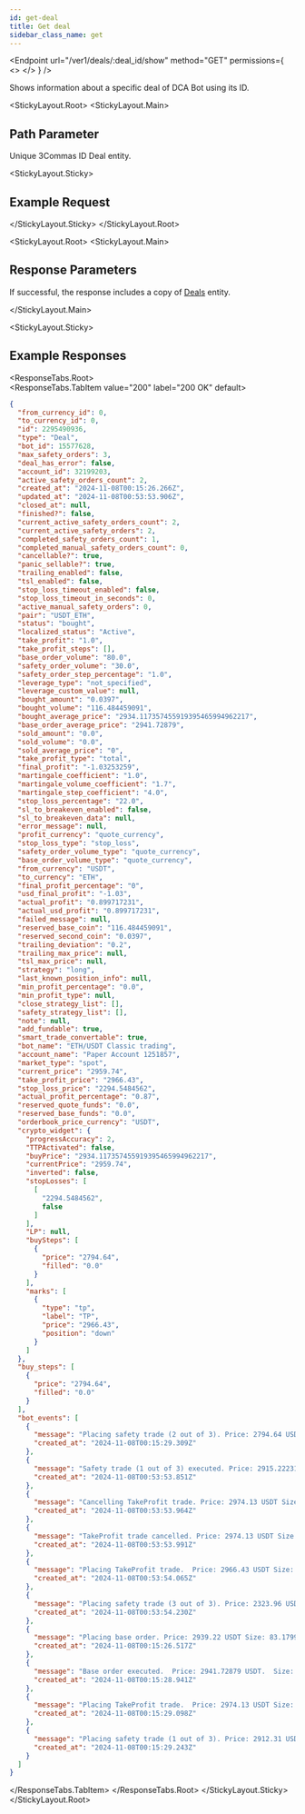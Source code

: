 ```yaml
---
id: get-deal
title: Get deal
sidebar_class_name: get
---
```



<Endpoint
  url="/ver1/deals/:deal_id/show"
  method="GET"
  permissions={
    <>
      <Permission title="Permission" description="BOTS_READ" />
      <Permission title="Security" description="SIGNED" />
    </>
  }
/>

Shows information about a specific deal of DCA Bot using its ID.

<Separator />

<StickyLayout.Root>
<StickyLayout.Main>

## Path Parameter

<ApiParam name='deal_id' type='integer' id="deal_id" required>
  Unique 3Commas ID Deal entity.
</ApiParam>
</StickyLayout.Main>

<StickyLayout.Sticky>

## Example Request

<NoContentEndpoint method="GET" endpoint="/ver1/deals/2295490936/show" />

</StickyLayout.Sticky>
</StickyLayout.Root>

<StickyLayout.Root>
<StickyLayout.Main>

## Response Parameters

If successful, the response includes a copy of [Deals](/dca-bot/deals/0_deal_entity.mdx) entity.

</StickyLayout.Main>

<StickyLayout.Sticky>
## Example Responses
<ResponseTabs.Root>          
<ResponseTabs.TabItem value="200" label="200 OK" default>

```json
{
  "from_currency_id": 0,
  "to_currency_id": 0,
  "id": 2295490936,
  "type": "Deal",
  "bot_id": 15577628,
  "max_safety_orders": 3,
  "deal_has_error": false,
  "account_id": 32199203,
  "active_safety_orders_count": 2,
  "created_at": "2024-11-08T00:15:26.266Z",
  "updated_at": "2024-11-08T00:53:53.906Z",
  "closed_at": null,
  "finished?": false,
  "current_active_safety_orders_count": 2,
  "current_active_safety_orders": 2,
  "completed_safety_orders_count": 1,
  "completed_manual_safety_orders_count": 0,
  "cancellable?": true,
  "panic_sellable?": true,
  "trailing_enabled": false,
  "tsl_enabled": false,
  "stop_loss_timeout_enabled": false,
  "stop_loss_timeout_in_seconds": 0,
  "active_manual_safety_orders": 0,
  "pair": "USDT_ETH",
  "status": "bought",
  "localized_status": "Active",
  "take_profit": "1.0",
  "take_profit_steps": [],
  "base_order_volume": "80.0",
  "safety_order_volume": "30.0",
  "safety_order_step_percentage": "1.0",
  "leverage_type": "not_specified",
  "leverage_custom_value": null,
  "bought_amount": "0.0397",
  "bought_volume": "116.484459091",
  "bought_average_price": "2934.117357455919395465994962217",
  "base_order_average_price": "2941.72879",
  "sold_amount": "0.0",
  "sold_volume": "0.0",
  "sold_average_price": "0",
  "take_profit_type": "total",
  "final_profit": "-1.03253259",
  "martingale_coefficient": "1.0",
  "martingale_volume_coefficient": "1.7",
  "martingale_step_coefficient": "4.0",
  "stop_loss_percentage": "22.0",
  "sl_to_breakeven_enabled": false,
  "sl_to_breakeven_data": null,
  "error_message": null,
  "profit_currency": "quote_currency",
  "stop_loss_type": "stop_loss",
  "safety_order_volume_type": "quote_currency",
  "base_order_volume_type": "quote_currency",
  "from_currency": "USDT",
  "to_currency": "ETH",
  "final_profit_percentage": "0",
  "usd_final_profit": "-1.03",
  "actual_profit": "0.899717231",
  "actual_usd_profit": "0.899717231",
  "failed_message": null,
  "reserved_base_coin": "116.484459091",
  "reserved_second_coin": "0.0397",
  "trailing_deviation": "0.2",
  "trailing_max_price": null,
  "tsl_max_price": null,
  "strategy": "long",
  "last_known_position_info": null,
  "min_profit_percentage": "0.0",
  "min_profit_type": null,
  "close_strategy_list": [],
  "safety_strategy_list": [],
  "note": null,
  "add_fundable": true,
  "smart_trade_convertable": true,
  "bot_name": "ETH/USDT Classic trading",
  "account_name": "Paper Account 1251857",
  "market_type": "spot",
  "current_price": "2959.74",
  "take_profit_price": "2966.43",
  "stop_loss_price": "2294.5484562",
  "actual_profit_percentage": "0.87",
  "reserved_quote_funds": "0.0",
  "reserved_base_funds": "0.0",
  "orderbook_price_currency": "USDT",
  "crypto_widget": {
    "progressAccuracy": 2,
    "TTPАctivated": false,
    "buyPrice": "2934.117357455919395465994962217",
    "currentPrice": "2959.74",
    "inverted": false,
    "stopLosses": [
      [
        "2294.5484562",
        false
      ]
    ],
    "LP": null,
    "buySteps": [
      {
        "price": "2794.64",
        "filled": "0.0"
      }
    ],
    "marks": [
      {
        "type": "tp",
        "label": "TP",
        "price": "2966.43",
        "position": "down"
      }
    ]
  },
  "buy_steps": [
    {
      "price": "2794.64",
      "filled": "0.0"
    }
  ],
  "bot_events": [
    {
      "message": "Placing safety trade (2 out of 3). Price: 2794.64 USDT Size: 54.216016 USDT (Reinvested 2.93921 USDT) (0.0194 ETH)",
      "created_at": "2024-11-08T00:15:29.309Z"
    },
    {
      "message": "Safety trade (1 out of 3) executed. Price: 2915.22231 USDT Size: 33.23353433 USDT (0.0114 ETH)",
      "created_at": "2024-11-08T00:53:53.851Z"
    },
    {
      "message": "Cancelling TakeProfit trade. Price: 2974.13 USDT Size: 84.167879 USDT (0.0283 ETH)",
      "created_at": "2024-11-08T00:53:53.964Z"
    },
    {
      "message": "TakeProfit trade cancelled. Price: 2974.13 USDT Size: 84.167879 USDT (0.0283 ETH)",
      "created_at": "2024-11-08T00:53:53.991Z"
    },
    {
      "message": "Placing TakeProfit trade.  Price: 2966.43 USDT Size: 117.767271 USDT (0.0397 ETH), the price should rise for 1.90% to close the deal",
      "created_at": "2024-11-08T00:53:54.065Z"
    },
    {
      "message": "Placing safety trade (3 out of 3). Price: 2323.96 USDT Size: 89.704856 USDT (Reinvested 2.93921 USDT) (0.0386 ETH)",
      "created_at": "2024-11-08T00:53:54.230Z"
    },
    {
      "message": "Placing base order. Price: 2939.22 USDT Size: 83.179926 USDT (Reinvested 2.93921 USDT) (0.0283 ETH)",
      "created_at": "2024-11-08T00:15:26.517Z"
    },
    {
      "message": "Base order executed.  Price: 2941.72879 USDT.  Size: 83.25092476 USDT (0.0283 ETH)",
      "created_at": "2024-11-08T00:15:28.941Z"
    },
    {
      "message": "Placing TakeProfit trade.  Price: 2974.13 USDT Size: 84.167879 USDT (0.0283 ETH), the price should rise for 1.20% to close the deal",
      "created_at": "2024-11-08T00:15:29.098Z"
    },
    {
      "message": "Placing safety trade (1 out of 3). Price: 2912.31 USDT Size: 33.200334 USDT (Reinvested 2.93921 USDT) (0.0114 ETH)",
      "created_at": "2024-11-08T00:15:29.243Z"
    }
  ]
}
```
</ResponseTabs.TabItem>
</ResponseTabs.Root>
</StickyLayout.Sticky>
</StickyLayout.Root>